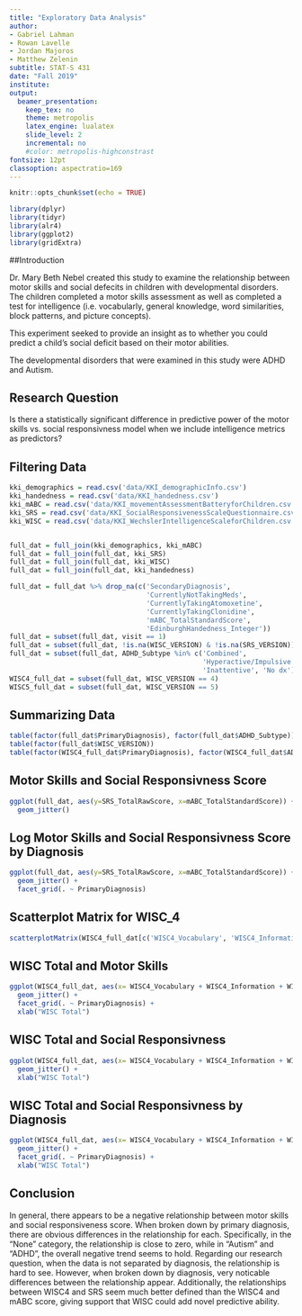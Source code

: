 ```yaml
---
title: "Exploratory Data Analysis"
author:
- Gabriel Lahman
- Rowan Lavelle
- Jordan Majoros
- Matthew Zelenin
subtitle: STAT-S 431
date: "Fall 2019"
institute: 
output:
  beamer_presentation:
    keep_tex: no
    theme: metropolis
    latex_engine: lualatex
    slide_level: 2
    incremental: no
    #color: metropolis-highconstrast
fontsize: 12pt
classoption: aspectratio=169
---
```


```r
knitr::opts_chunk$set(echo = TRUE)
```

```r
library(dplyr)
library(tidyr)
library(alr4)
library(ggplot2)
library(gridExtra)
```

##Introduction

Dr. Mary Beth Nebel created this study to examine the relationship between motor skills and social defecits in children with developmental disorders. The children completed a motor skills assessment as well as completed a test for intelligence (i.e. vocabularly, general knowledge, word similarities, block patterns, and picture concepts).

This experiment seeked to provide an insight as to whether you could predict a child's social deficit based on their motor abilities.

The developmental disorders that were examined in this study were ADHD and Autism. 

## Research Question

Is there a statistically significant difference in predictive power of the motor skills vs. social responsivness model when we include intelligence metrics as predictors?

## Filtering Data

```r

kki_demographics = read.csv('data/KKI_demographicInfo.csv')
kki_handedness = read.csv('data/KKI_handedness.csv')
kki_mABC = read.csv('data/KKI_movementAssessmentBatteryforChildren.csv')
kki_SRS = read.csv('data/KKI_SocialResponsivenessScaleQuestionnaire.csv')
kki_WISC = read.csv('data/KKI_WechslerIntelligenceScaleforChildren.csv')


full_dat = full_join(kki_demographics, kki_mABC)
full_dat = full_join(full_dat, kki_SRS)
full_dat = full_join(full_dat, kki_WISC)
full_dat = full_join(full_dat, kki_handedness)
```

\small
```r
full_dat = full_dat %>% drop_na(c('SecondaryDiagnosis', 
                                  'CurrentlyNotTakingMeds', 
                                  'CurrentlyTakingAtomoxetine', 
                                  'CurrentlyTakingClonidine', 
                                  'mABC_TotalStandardScore', 
                                  'EdinburghHandedness_Integer'))
full_dat = subset(full_dat, visit == 1)
full_dat = subset(full_dat, !is.na(WISC_VERSION) & !is.na(SRS_VERSION))
full_dat = subset(full_dat, ADHD_Subtype %in% c('Combined', 
                                                'Hyperactive/Impulsive', 
                                                'Inattentive', 'No dx'))
WISC4_full_dat = subset(full_dat, WISC_VERSION == 4)
WISC5_full_dat = subset(full_dat, WISC_VERSION == 5)
```

\normalsize


## Summarizing Data
\tiny
```r
table(factor(full_dat$PrimaryDiagnosis), factor(full_dat$ADHD_Subtype))
table(factor(full_dat$WISC_VERSION))
table(factor(WISC4_full_dat$PrimaryDiagnosis), factor(WISC4_full_dat$ADHD_Subtype))
```
\normalsize

## Motor Skills and Social Responsivness Score
```r
ggplot(full_dat, aes(y=SRS_TotalRawScore, x=mABC_TotalStandardScore)) + 
  geom_jitter() 
```

## Log Motor Skills and Social Responsivness Score by Diagnosis
```r
ggplot(full_dat, aes(y=SRS_TotalRawScore, x=mABC_TotalStandardScore)) + 
  geom_jitter() + 
  facet_grid(. ~ PrimaryDiagnosis)
```

## Scatterplot Matrix for WISC_4
```r
scatterplotMatrix(WISC4_full_dat[c('WISC4_Vocabulary', 'WISC4_Information', 'WISC4_Similarities', 'WISC4_BlockDesign', 'WISC4_PictureConcepts', 'WISC4_MatrixReasoning')], cex = 0.05)
```



## WISC Total and Motor Skills
```r
ggplot(WISC4_full_dat, aes(x= WISC4_Vocabulary + WISC4_Information + WISC4_Similarities + WISC4_BlockDesign + WISC4_PictureConcepts + WISC4_MatrixReasoning, y=mABC_TotalStandardScore)) + 
  geom_jitter() +
  facet_grid(. ~ PrimaryDiagnosis) + 
  xlab("WISC Total")
```

## WISC Total and Social Responsivness 
```r
ggplot(WISC4_full_dat, aes(x= WISC4_Vocabulary + WISC4_Information + WISC4_Similarities + WISC4_BlockDesign + WISC4_PictureConcepts + WISC4_MatrixReasoning, y=SRS_TotalRawScore)) + 
  geom_jitter() +
  xlab("WISC Total")
```

## WISC Total and Social Responsivness by Diagnosis
```r
ggplot(WISC4_full_dat, aes(x= WISC4_Vocabulary + WISC4_Information + WISC4_Similarities + WISC4_BlockDesign + WISC4_PictureConcepts + WISC4_MatrixReasoning, y=SRS_TotalRawScore)) + 
  geom_jitter() +
  facet_grid(. ~ PrimaryDiagnosis) + 
  xlab("WISC Total")
```


## Conclusion

In general, there appears to be a negative relationship between motor skills and social responsiveness score. When broken down by primary diagnosis, there are obvious differences in the relationship for each. Specifically, in the "None" category, the relationship is close to zero, while in "Autism" and "ADHD", the overall negative trend seems to hold. Regarding our research question, when the data is not separated by diagnosis, the relationship is hard to see. However, when broken down by diagnosis, very noticable differences between the relationship appear. Additionally, the relationships between WISC4 and SRS seem much better defined than the WISC4 and mABC score, giving support that WISC could add novel predictive ability.